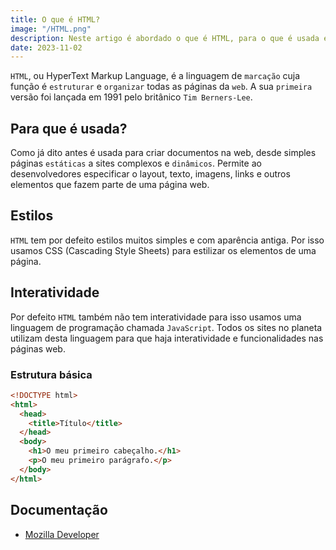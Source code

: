 ```yaml
---
title: O que é HTML?
image: "/HTML.png"
description: Neste artigo é abordado o que é HTML, para o que é usada e do que é capaz.
date: 2023-11-02
---
```


`HTML`, ou HyperText Markup Language, é a linguagem de `marcação` cuja função é `estruturar` e `organizar` todas as páginas da `web`.
A sua `primeira` versão foi lançada em 1991 pelo britânico `Tim Berners-Lee`.

## Para que é usada?

Como já dito antes é usada para criar documentos na web, desde simples páginas `estáticas` a sites complexos e `dinâmicos`.
Permite ao desenvolvedores especificar o layout, texto, imagens, links e outros elementos que fazem parte de uma página web.

## Estilos

`HTML` tem por defeito estilos muitos simples e com aparência antiga. Por isso usamos <Link href="/blog/css">CSS</Link> (Cascading Style Sheets) para estilizar os elementos de uma página.

## Interatividade
Por defeito `HTML` também não tem interatividade para isso usamos uma linguagem de programação chamada `JavaScript`. Todos os sites no planeta utilizam desta linguagem para que haja interatividade e funcionalidades nas páginas web.

### Estrutura básica

```html showLineNumbers
<!DOCTYPE html>
<html>
  <head>
    <title>Título</title>
  </head>
  <body>
    <h1>O meu primeiro cabeçalho.</h1>
    <p>O meu primeiro parágrafo.</p>
  </body>
</html>
```

## Documentação

* [Mozilla Developer](https://developer.mozilla.org/en-US/docs/Web/HTML)